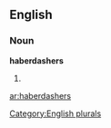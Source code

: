 ==English==

===Noun===
'''haberdashers'''

# {{plural of|[[haberdasher]]}}

[[Category:English plurals]]

[[ar:haberdashers]]